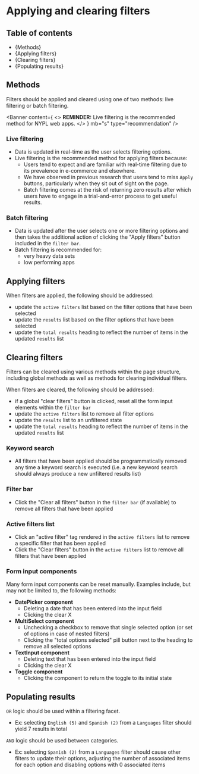 

<Meta title="Style Guide/Filtering/Applying & clearing filters" />

# Applying and clearing filters

## Table of contents

- {<Link href="#methods" target="_self">Methods</Link>}
- {<Link href="#applying-filters" target="_self">Applying filters</Link>}
- {<Link href="#clearing-filters" target="_self">Clearing filters</Link>}
- {<Link href="#populating-results" target="_self">Populating results</Link>}

## Methods

Filters should be applied and cleared using one of two methods: live filtering
or batch filtering.

<Banner
  content={
    <>
      <strong>REMINDER:</strong> Live filtering is the recommended method for
      NYPL web apps.
    </>
  }
  mb="s"
  type="recommendation"
/>

### Live filtering

- Data is updated in real-time as the user selects filtering options.
- Live filtering is the recommended method for applying filters because:
  - Users tend to expect and are familiar with real-time filtering due to its
    prevalence in e-commerce and elsewhere.
  - We have observed in previous research that users tend to miss `Apply`
    buttons, particularly when they sit out of sight on the page.
  - Batch filtering comes at the risk of returning zero results after which
    users have to engage in a trial-and-error process to get useful results.

### Batch filtering

- Data is updated after the user selects one or more filtering options and then
  takes the additional action of clicking the "Apply filters" button included in
  the `filter bar`.
- Batch filtering is recommended for:
  - very heavy data sets
  - low performing apps

## Applying filters

When filters are applied, the following should be addressed:

- update the `active filters` list based on the filter options that have been
  selected
- update the `results` list based on the filter options that have been selected
- update the `total results` heading to reflect the number of items in the
  updated `results` list

## Clearing filters

Filters can be cleared using various methods within the page structure,
including global methods as well as methods for clearing individual filters.

When filters are cleared, the following should be addressed:

- if a global "clear filters" button is clicked, reset all the form input
  elements within the `filter bar`
- update the `active filters` list to remove all filter options
- update the `results` list to an unfiltered state
- update the `total results` heading to reflect the number of items in the
  updated `results` list

### Keyword search

- All filters that have been applied should be programmatically removed any time
  a keyword search is executed (i.e. a new keyword search should always produce
  a new unfiltered results list)

### Filter bar

- Click the "Clear all filters" button in the `filter bar` (if available) to
  remove all filters that have been applied

### Active filters list

- Click an "active filter" tag rendered in the `active filters` list to remove a
  specific filter that has been applied
- Click the "Clear filters" button in the `active filters` list to remove all
  filters that have been applied

### Form input components

Many form input components can be reset manually. Examples include, but may not
be limited to, the following methods:

- **DatePicker component**
  - Deleting a date that has been entered into the input field
  - Clicking the clear X
- **MultiSelect component**
  - Unchecking a checkbox to remove that single selected option (or set of
    options in case of nested filters)
  - Clicking the "total options selected" pill button next to the heading to
    remove all selected options
- **TextInput component**
  - Deleting text that has been entered into the input field
  - Clicking the clear X
- **Toggle component**
  - Clicking the component to return the toggle to its initial state

## Populating results

`OR` logic should be used within a filtering facet.

- Ex: selecting `English (5)` and `Spanish (2)` from a `Languages` filter should
  yield 7 results in total

`AND` logic should be used between categories.

- Ex: selecting `Spanish (2)` from a `Languages` filter should cause other
  filters to update their options, adjusting the number of associated items for
  each option and disabling options with 0 associated items
